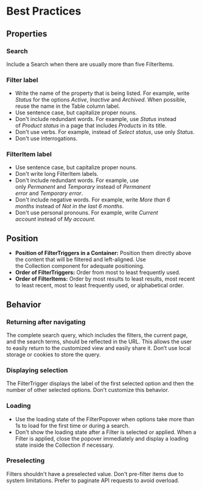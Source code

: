 # Best Practices

## Properties

### Search

Include a Search when there are usually more than five FilterItems.

### Filter label

- Write the name of the property that is being listed. For example, write *Status* for the options *Active*, *Inactive* and *Archived*. When possible, reuse the name in the Table column label.
- Use sentence case, but capitalize proper nouns.
- Don't include redundant words. For example, use *Status* instead of *Product status* in a page that includes *Products* in its title.
- Don't use verbs. For example, instead of *Select status*, use only *Status*.
- Don't use interrogations.

### FilterItem label

- Use sentence case, but capitalize proper nouns.
- Don't write long FilterItem labels.
- Don't include redundant words. For example, use only *Permanent* and *Temporary* instead of *Permanent error* and *Temporary error*.
- Don't include negative words. For example, write *More than 6 months* instead of *Not in the last 6 months*.
- Don't use personal pronouns. For example, write *Current account* instead of *My account.*

## Position

- **Position of FilterTriggers in a Container:** Position them directly above the content that will be filtered and left-aligned. Use the Collection component for adequate positioning.
- **Order of FilterTriggers:** Order from most to least frequently used.
- **Order of FilterItems:** Order by most results to least results, most recent to least recent, most to least frequently used, or alphabetical order.

## Behavior

### Returning after navigating

The complete search query, which includes the filters, the current page, and the search terms, should be reflected in the URL. This allows the user to easily return to the customized view and easily share it. Don’t use local storage or cookies to store the query.

### Displaying selection

The FilterTrigger displays the label of the first selected option and then the number of other selected options. Don't customize this behavior.

### Loading

- Use the loading state of the FilterPopover when options take more than 1s to load for the first time or during a search.
- Don't show the loading state after a Filter is selected or applied. When a Filter is applied, close the popover immediately and display a loading state inside the Collection if necessary.

### Preselecting

Filters shouldn't have a preselected value. Don't pre-filter items due to system limitations. Prefer to paginate API requests to avoid overload.